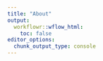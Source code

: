 ```yaml
---
title: "About"
output:
  workflowr::wflow_html:
    toc: false
editor_options:
  chunk_output_type: console
---
```



